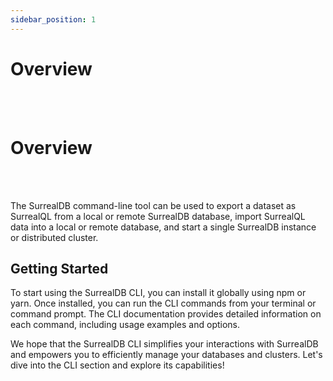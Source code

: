 ```yaml
---
sidebar_position: 1
---
```


# Overview

<br /><br />

# Overview

<br /><br />

The SurrealDB command-line tool can be used to export a dataset as SurrealQL from a local or remote SurrealDB database, import SurrealQL data into a local or remote database, and start a single SurrealDB instance or distributed cluster.


## Getting Started

To start using the SurrealDB CLI, you can install it globally using npm or yarn. Once installed, you can run the CLI commands from your terminal or command prompt. The CLI documentation provides detailed information on each command, including usage examples and options.

We hope that the SurrealDB CLI simplifies your interactions with SurrealDB and empowers you to efficiently manage your databases and clusters. Let's dive into the CLI section and explore its capabilities!

